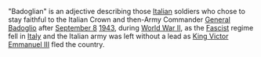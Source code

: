 "Badoglian" is an adjective describing those [[Italian]] soldiers who chose to stay faithful to the Italian Crown and then-Army Commander [[Pietro Badoglio|General Badoglio]] after [[w:September 8|September 8]] [[w:1943|1943]], during [[World War II]], as the [[Fascism|Fascist]] regime fell in [[Italy]] and the Italian army was left without a lead as [[Victor Emmanuel III of Italy|King Victor Emmanuel III]] fled the country.